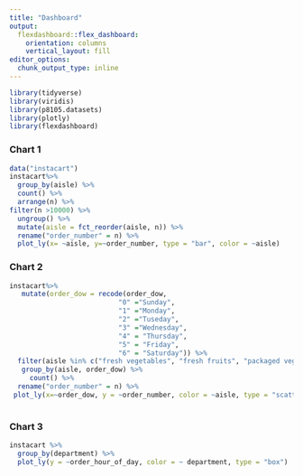 ```yaml
---
title: "Dashboard"
output: 
  flexdashboard::flex_dashboard:
    orientation: columns
    vertical_layout: fill
editor_options: 
  chunk_output_type: inline
---
```



```r
library(tidyverse)
library(viridis)
library(p8105.datasets)
library(plotly)
library(flexdashboard)
```

### Chart 1
```r
data("instacart")
instacart%>%
  group_by(aisle) %>%
  count() %>%
  arrange(n) %>%
filter(n >10000) %>%
  ungroup() %>%
  mutate(aisle = fct_reorder(aisle, n)) %>%
  rename("order_number" = n) %>%
  plot_ly(x= ~aisle, y=~order_number, type = "bar", color = ~aisle)

```

### Chart 2
```r
instacart%>% 
   mutate(order_dow = recode(order_dow, 
                           "0" ="Sunday",
                           "1" ="Monday",
                           "2" ="Tuseday",
                           "3" ="Wednesday",
                           "4" = "Thursday",
                           "5" = "Friday",
                           "6" = "Saturday")) %>%
  filter(aisle %in% c("fresh vegetables", "fresh fruits", "packaged vegetables fruits")) %>%
   group_by(aisle, order_dow) %>%
     count() %>%
  rename("order_number" = n) %>%
 plot_ly(x=~order_dow, y = ~order_number, color = ~aisle, type = "scatter", mode = "line")
           
```
 
 
 
### Chart 3


```r
instacart %>%
  group_by(department) %>%
  plot_ly(y = ~order_hour_of_day, color = ~ department, type = "box")
```
 
 



